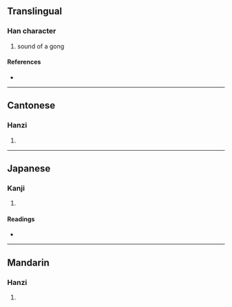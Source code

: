 {{character info/new}}
==Translingual==

===Han character===
{{Han char|rn=30|rad=口|as=05|sn=8|four=61049|canj=RMFJ|ids=⿰口平}}

# sound of a gong

====References====
* {{Han ref|kx=0182.080|dkj=03451|dj=0401.100|hdz=10599.080|uh=546F|ud=21615|bh=CBE9|bd=52201}}

----

==Cantonese==

===Hanzi===
{{yue-hanzi|jyut=[[peng4]]|y=peng4}}

# {{defn|lang=yue|sort=口05}}

----

==Japanese==

===Kanji===
{{ja-kanji|grade=|rs=口05}}

# {{defn|lang=ja|sort=口05}}

====Readings====
* {{ja-readings|on=[[へい]] (hei), [[びょう]] (byō)|kun=}}

----

==Mandarin==

===Hanzi===
{{cmn-hanzi|pin=[[píng]] ([[ping2]])|wg=p'ing<sup>2</sup>}}

# {{defn|lang=cmn|sort=口05}}